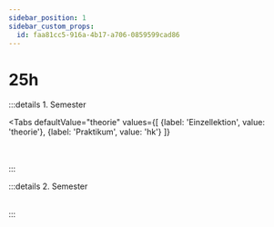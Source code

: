 ```yaml
---
sidebar_position: 1
sidebar_custom_props:
  id: faa81cc5-916a-4b17-a706-0859599cad86
---
```



# 25h


<Table
  header={["Datum", "Thema", "Inhalt"]}
  compact
  selectable
  rows={hs2022}
  order={SortTimeTableByDate()}
/>

:::details 1. Semester

<Tabs
    defaultValue="theorie"
    values={[
      {label: 'Einzellektion', value: 'theorie'},
      {label: 'Praktikum', value: 'hk'}
    ]}
>
<TabItem value="theorie">
<Table
  header={["Datum", "Thema", "Inhalt"]}
  compact
  selectable
  rows={[
    { cells: ['20.08.2021', 'Einstieg', 'ICT Einstieg'] },
    { cells: ['27.08.2021', 'ICT', 'BYOD-Basics'] },
    { cells: ['03.09.2021', 'ICT', 'Office: Layout und Gliederung'] },
    { cells: ['10.09.2021', 'ICT', 'Office: Layout und Gliederung'] },
    { cells: ['17.09.2021', 'ICT', 'Office: Layout und Gliederung'] },
    { cells: ['24.09.2021', 'ICT', 'Kurztest Office'], type: 'test' },
    { cells: ['01.10.2021', 'Klassenwoche Leukerbad', ''], type: 'holiday' },
    { cells: ['08.10.2021', 'Herbstferien', ''], type: 'holiday' },
    { cells: ['15.10.2021', 'Herbstferien', ''], type: 'holiday' },
    { cells: ['22.10.2021', 'Herbstferien', ''], type: 'holiday' },
    { cells: ['25.10.2021', 'Start BYOD Prüfungen', ''], type: 'test' },
    { cells: ['29.10.2021', 'Codes und Daten', 'Zahlensysteme'] },
    { cells: ['05.11.2021', 'Codes und Daten', 'Zahlensysteme'] },
    { cells: ['12.11.2021', 'Codes und Daten', 'Farbdarstellung'] },
    { cells: ['19.11.2021', 'Codes und Daten', 'Textcodierung'] },
    { cells: ['03.12.2021', 'Codes und Daten', 'Textcodierung'] },
    { cells: ['10.12.2021', 'Codes und Daten', 'QR Codes'] },
    { cells: ['17.12.2021', 'Codes und Daten', 'Grafikformate'] },
    { cells: ['24.12.2021', 'Winterferien', ''], type: 'holiday' },
    { cells: ['31.12.2021', 'Winterferien', ''], type: 'holiday' },
    { cells: ['07.01.2022', 'Winterferien', ''], type: 'holiday' },
    { cells: ['14.01.2022', 'Codes und Daten', 'Anwendungen'] },
    { cells: ['19.01.2022', 'Notenschluss', ''], type: 'event' },
    { cells: ['21.01.2022', 'Codes und Daten', 'Anwendungen'] },
    { cells: ['28.01.2022', 'Codes und Daten', 'Test (schriftlich)'], type: 'test' }
  ]}
/>

</TabItem>

<TabItem value="hk">

<Table
  header={["Datum", "Halbklasse", "Thema", "Inhalt"]}
  compact
  selectable
  rows={[
    { cells: ['16.08.2021', '', 'Erster Schultag', ''], type: 'holiday' },
    { cells: ['23.08.2021', 'A', 'Programmieren 1', 'Algorithmen & RoboZZle'] },
    { cells: ['30.08.2021', 'B', 'Programmieren 1', 'Algorithmen & RoboZZle'] },
    { cells: ['06.09.2021', 'A', 'Programmieren 1', 'Algorithmen & Einstieg Turtlegrafik'] },
    { cells: ['13.09.2021', 'B', 'Programmieren 1', 'Algorithmen & Einstieg Turtlegrafik'] },
    { cells: ['20.09.2021', 'A', 'Programmieren 1', 'Wiederholte Ausführung'] },
    { cells: ['01.10.2021', '', 'Klassenwoche', ''], type: 'holiday' },
    { cells: ['08.10.2021', '', 'Herbstferien', ''], type: 'holiday' },
    { cells: ['15.10.2021', '', 'Herbstferien', ''], type: 'holiday' },
    { cells: ['22.10.2021', '', 'Herbstferien', ''], type: 'holiday' },
    { cells: ['25.10.2021', '', 'Start BYOD Prüfungen', ''], type: 'test' },
    { cells: ['25.10.2021', 'B', 'Programmieren 1', 'Wiederholte Ausführung'] },
    { cells: ['01.11.2021', 'A', 'Programmieren 1', 'Unterprogramme'] },
    { cells: ['08.11.2021', 'B', 'Programmieren 1', 'Unterprogramme'] },
    { cells: ['15.11.2021', 'A', 'Programmieren 1', 'Parameter'] },
    { cells: ['22.11.2021', 'B', 'Programmieren 1', 'Parameter'] },
    { cells: ['29.11.2021', 'A', 'Programmieren 1', 'Variablen, Eingabe & Ausgabe'] },
    { cells: ['06.12.2021', 'B', 'Programmieren 1', 'Variablen, Eingabe & Ausgabe'] },
    { cells: ['13.12.2021', 'A & B', 'Test Biologie', ''], type: 'event' },
    { cells: ['20.12.2021', 'A & B', 'Test Programmieren 1', 'Schriftlich & Praktisch'], type: 'test' },
    { cells: ['24.12.2021', '', 'Winterferien', ''], type: 'holiday' },
    { cells: ['31.12.2021', '', 'Winterferien', ''], type: 'holiday' },
    { cells: ['03.01.2022', '', 'Winterferien', ''], type: 'holiday' },
    { cells: ['10.01.2022', 'A', '🚧', ''] },
    { cells: ['17.01.2022', 'B', '🚧', ''] },
    { cells: ['19.01.2022', '', 'Notenschluss', ''], type: 'event' },
    { cells: ['24.01.2022', 'A', '🚧', ''] },
  ]}
/>

</TabItem>
</Tabs>

:::

:::details 2. Semester
<Table
  header={["Datum", "Thema", "Inhalt"]}
  compact
  selectable
  rows={fs2022}
  order={SortTimeTableByDate()}
/>
:::
